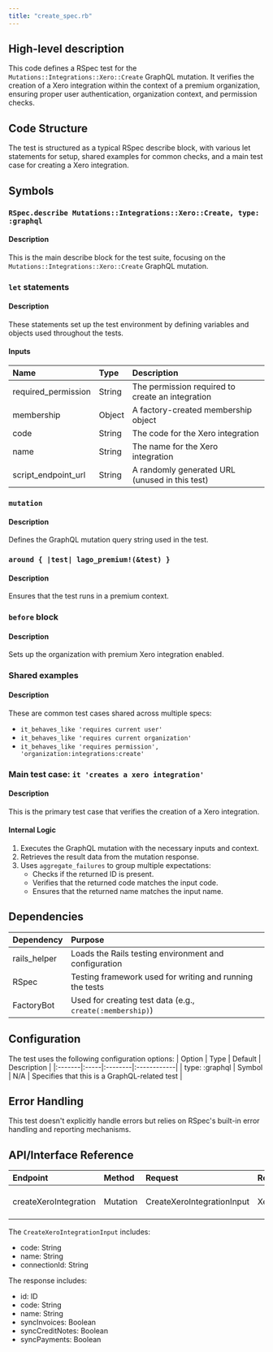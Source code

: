 ```yaml
---
title: "create_spec.rb"
---
```


## High-level description
This code defines a RSpec test for the `Mutations::Integrations::Xero::Create` GraphQL mutation. It verifies the creation of a Xero integration within the context of a premium organization, ensuring proper user authentication, organization context, and permission checks.

## Code Structure
The test is structured as a typical RSpec describe block, with various let statements for setup, shared examples for common checks, and a main test case for creating a Xero integration.

## Symbols

### `RSpec.describe Mutations::Integrations::Xero::Create, type: :graphql`
#### Description
This is the main describe block for the test suite, focusing on the `Mutations::Integrations::Xero::Create` GraphQL mutation.

### `let` statements
#### Description
These statements set up the test environment by defining variables and objects used throughout the tests.

#### Inputs
| Name | Type | Description |
|:-----|:-----|:------------|
| required_permission | String | The permission required to create an integration |
| membership | Object | A factory-created membership object |
| code | String | The code for the Xero integration |
| name | String | The name for the Xero integration |
| script_endpoint_url | String | A randomly generated URL (unused in this test) |

### `mutation`
#### Description
Defines the GraphQL mutation query string used in the test.

### `around { |test| lago_premium!(&test) }`
#### Description
Ensures that the test runs in a premium context.

### `before` block
#### Description
Sets up the organization with premium Xero integration enabled.

### Shared examples
#### Description
These are common test cases shared across multiple specs:
- `it_behaves_like 'requires current user'`
- `it_behaves_like 'requires current organization'`
- `it_behaves_like 'requires permission', 'organization:integrations:create'`

### Main test case: `it 'creates a xero integration'`
#### Description
This is the primary test case that verifies the creation of a Xero integration.

#### Internal Logic
1. Executes the GraphQL mutation with the necessary inputs and context.
2. Retrieves the result data from the mutation response.
3. Uses `aggregate_failures` to group multiple expectations:
   - Checks if the returned ID is present.
   - Verifies that the returned code matches the input code.
   - Ensures that the returned name matches the input name.

## Dependencies
| Dependency | Purpose |
|:-----------|:--------|
| rails_helper | Loads the Rails testing environment and configuration |
| RSpec | Testing framework used for writing and running the tests |
| FactoryBot | Used for creating test data (e.g., `create(:membership)`) |

## Configuration
The test uses the following configuration options:
| Option | Type | Default | Description |
|:-------|:-----|:--------|:------------|
| type: :graphql | Symbol | N/A | Specifies that this is a GraphQL-related test |

## Error Handling
This test doesn't explicitly handle errors but relies on RSpec's built-in error handling and reporting mechanisms.

## API/Interface Reference
| Endpoint | Method | Request | Response | Description |
|:---------|:-------|:--------|:---------|:------------|
| createXeroIntegration | Mutation | CreateXeroIntegrationInput | XeroIntegration | Creates a new Xero integration |

The `CreateXeroIntegrationInput` includes:
- code: String
- name: String
- connectionId: String

The response includes:
- id: ID
- code: String
- name: String
- syncInvoices: Boolean
- syncCreditNotes: Boolean
- syncPayments: Boolean
